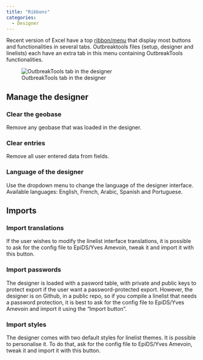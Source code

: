 ```yaml
---
title: "Ribbons"
categories: 
  - Designer
---
```



Recent version of Excel have a top [ribbon/menu](https://www.ablebits.com/office-addins-blog/excel-ribbon-guide/) that display most buttons and functionalities in several tabs. Outbreaktools files (setup, designer and linelists) each have an extra tab in this menu containing OutbreakTools functionalities.


![OutbreakTools tab in the designer](../images/img-003-ribbon-designer.png){fig-align="center"}

## Manage the designer

### Clear the geobase

Remove any geobase that was loaded in the designer.

### Clear entries

Remove all user entered data from fields.

### Language of the designer

Use the dropdown menu to change the language of the designer interface. Available languages: English, French, Arabic, Spanish and Portuguese. 



## Imports

### Import translations

If the user wishes to modify the linelist interface translations, it is possible to ask for the config file to EpiDS/Yves Amevoin, tweak it and import it with this button.

### Import passwords

The designer is loaded with a pasword table, with private and public keys to protect export if the user want a password-protected export. However, the designer is on Github, in a public repo, so if you compile a linelist that needs a password protection, it is best to ask for the config file to EpiDS/Yves Amevoin and import it using the "Import button".

### Import styles {#sec-setup-styles}

The designer comes with two default styles for linelist themes. It is possible to personalise it. To do that, ask for the config file to EpiDS/Yves Amevoin, tweak it and import it with this button.

